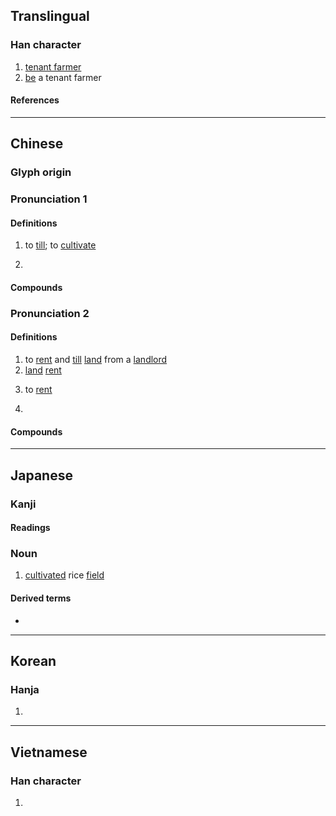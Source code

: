 {{character info}}
==Translingual==

===Han character===
{{Han char|rn=9|rad=人|as=05|sn=7|four=26200|canj=OW|ids=⿰亻田}}

# [[tenant farmer]]
# [[be]] a tenant farmer

====References====
{{Han ref|kx=0097.180|dkj=00492|dj=0206.060|hdz=10133.030|uh=4F43}}

----

==Chinese==
{{zh-forms}}

===Glyph origin===
{{Han etym}}

===Pronunciation 1===
{{zh-pron
|m=tián
|c=tin4
|mc=1
|oc=n,1
|ma=
|cat=v
}}

====Definitions====
{{zh-hanzi}}

# {{lb|zh|literary}} to [[till]]; to [[cultivate]]
# {{lb|zh|literary}} {{zh-alt-form|畋|to [[hunt]]}}

====Compounds====
{{zh-der|佃作|佃具|佃漁|佃器|佃獵}}

===Pronunciation 2===
{{zh-pron
|m=diàn
|c=din6
|mn=tiān/twv:tān
|mc=2
|oc=y,2
|ma=
|cat=n,v,pn
}}

====Definitions====
{{zh-hanzi}}

# to [[rent]] and [[till]] [[land]] from a [[landlord]]
# [[land]] [[rent]]
# {{lb|zh|dialectal}} to [[rent]]
# {{surname|zh}}

====Compounds====
{{zh-der|佃人|佃戶|佃契|佃科|佃客|佃農|佃權|佃租|佃租制度|永佃權|租佃|請佃|退佃|撤佃}}

----

==Japanese==

===Kanji===
{{ja-kanji|grade=|rs=人05}}

====Readings====
{{ja-readings
|goon=でん
|kanon=てん
|kun=つくだ-
}}

{{ja-kanjitab|つくだ|yomi=k}}

===Noun===
{{ja-noun|つくだ}}

# [[cultivate]]d rice [[field]]

====Derived terms====
* {{l|ja|佃煮}}

----

==Korean==

===Hanja===
{{ko-hanja|전}}

# {{rfdef|ko|sort=人05}}

----

==Vietnamese==

===Han character===
{{vi-readings|reading=[[điền]]|rs=人05}}

# {{rfdef|vi|sort=人05}}
